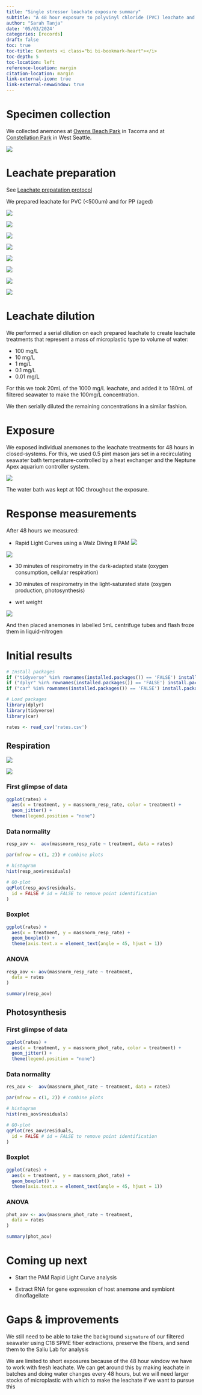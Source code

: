 ```yaml
---
title: "Single stressor leachate exposure summary"
subtitle: "A 48 hour exposure to polyvinyl chloride (PVC) leachate and to aged polypropylene (PP) leachate"
author: "Sarah Tanja"
date: '05/03/2024'
categories: [records]
draft: false
toc: true
toc-title: Contents <i class="bi bi-bookmark-heart"></i>
toc-depth: 5
toc-location: left
reference-location: margin
citation-location: margin
link-external-icon: true
link-external-newwindow: true
---
```


# Specimen collection

We collected anemones at [Owens Beach Park](https://sarahtanja.github.io/quarto-blog/posts/projects/anemone/field-collection/18MAR24-owens-beach.html) in Tacoma and at [Constellation Park](https://sarahtanja.github.io/quarto-blog/posts/projects/anemone/field-collection/30MAR24-alki.html) in West Seattle.

![](field-collection/field-pics/12/PXL_20240319_022405096.jpg)

# Leachate preparation

See [Leachate prepatation protocol](https://sarahtanja.github.io/quarto-blog/posts/projects/anemone/leachate-protocol.html)

We prepared leachate for PVC (\<500um) and for PP (aged)

![](images/PXL_20240412_230820563.jpg)

![](images/PXL_20240412_232609016.jpg)

![](images/PXL_20240416_001441079.jpg)

![](images/PXL_20240422_230547996.jpg)

![](images/PXL_20240423_005801129.jpg)

![](images/PXL_20240423_005933927.jpg)

![](images/PXL_20240423_011215280.jpg)

![](images/PXL_20240423_012640301.jpg)

# Leachate dilution

We performed a serial dilution on each prepared leachate to create leachate treatments that represent a mass of microplastic type to volume of water:

-   100 mg/L
-   10 mg/L
-   1 mg/L
-   0.1 mg/L
-   0.01 mg/L

For this we took 20mL of the 1000 mg/L leachate, and added it to 180mL of filtered seawater to make the 100mg/L concentration.

We then serially diluted the remaining concentrations in a similar fashion.

# Exposure

We exposed individual anemones to the leachate treatments for 48 hours in closed-systems. For this, we used 0.5 pint mason jars set in a recirculating seawater bath temperature-controlled by a heat exchanger and the Neptune Apex aquarium controller system.

![](images/PXL_20240424_190134501.RAW-02.ORIGINAL.jpg)

The water bath was kept at 10C throughout the exposure.

# Response measurements

After 48 hours we measured:

-   Rapid Light Curves using a Walz Diving II PAM ![](PXL_20240426_162505396.PORTRAIT.jpg)

![](images/PXL_20240426_224927703.jpg)

-   30 minutes of respirometry in the dark-adapted state (oxygen consumption, cellular respiration)

-   30 minutes of respirometry in the light-saturated state (oxygen production, photosynthesis)

-   wet weight 

![](images/PXL_20240428_004714187.jpg)

And then placed anemones in labelled 5mL centrifuge tubes and flash froze them in liquid-nitrogen

# Initial results

```r
# Install packages
if ("tidyverse" %in% rownames(installed.packages()) == 'FALSE') install.packages('tidyverse')
if ("dplyr" %in% rownames(installed.packages()) == 'FALSE') install.packages('dplyr')
if ("car" %in% rownames(installed.packages()) == 'FALSE') install.packages('car')

# Load packages
library(dplyr)
library(tidyverse)
library(car)
```

```r
rates <- read_csv('rates.csv')
```

## Respiration


![](images/PXL_20240426_191325446.jpg)

![](images/PXL_20240426_191336067.jpg)

### First glimpse of data

```r
ggplot(rates) +
  aes(x = treatment, y = massnorm_resp_rate, color = treatment) +
  geom_jitter() +
  theme(legend.position = "none")
```

### Data normality

```r
resp_aov <-  aov(massnorm_resp_rate ~ treatment, data = rates)
```

```r
par(mfrow = c(1, 2)) # combine plots

# histogram
hist(resp_aov$residuals)

# QQ-plot
qqPlot(resp_aov$residuals,
  id = FALSE # id = FALSE to remove point identification
)
```

### Boxplot

```r
ggplot(rates) +
  aes(x = treatment, y = massnorm_resp_rate) +
  geom_boxplot() +
  theme(axis.text.x = element_text(angle = 45, hjust = 1))
```

### ANOVA

```r
resp_aov <- aov(massnorm_resp_rate ~ treatment,
  data = rates
)

summary(resp_aov)
```

## Photosynthesis

### First glimpse of data

```r
ggplot(rates) +
  aes(x = treatment, y = massnorm_phot_rate, color = treatment) +
  geom_jitter() +
  theme(legend.position = "none")
```

### Data normality

```r
res_aov <-  aov(massnorm_phot_rate ~ treatment, data = rates)
```

```r
par(mfrow = c(1, 2)) # combine plots

# histogram
hist(res_aov$residuals)

# QQ-plot
qqPlot(res_aov$residuals,
  id = FALSE # id = FALSE to remove point identification
)
```

### Boxplot

```r
ggplot(rates) +
  aes(x = treatment, y = massnorm_phot_rate) +
  geom_boxplot() +
  theme(axis.text.x = element_text(angle = 45, hjust = 1))
```

### ANOVA

```r
phot_aov <- aov(massnorm_phot_rate ~ treatment,
  data = rates
)

summary(phot_aov)
```

# Coming up next

-   Start the PAM Rapid Light Curve analysis

-   Extract RNA for gene expression of host anemone and symbiont dinoflagellate

# Gaps & improvements

::: callout-important
We still need to be able to take the background `signature` of our filtered seawater using C18 SPME fiber extractions, preserve the fibers, and send them to the Saliu Lab for analysis
:::

::: callout-note
We are limited to short exposures because of the 48 hour window we have to work with fresh leachate. We can get around this by making leachate in batches and doing water changes every 48 hours, but we will need larger stocks of microplastic with which to make the leachate if we want to pursue this
:::

